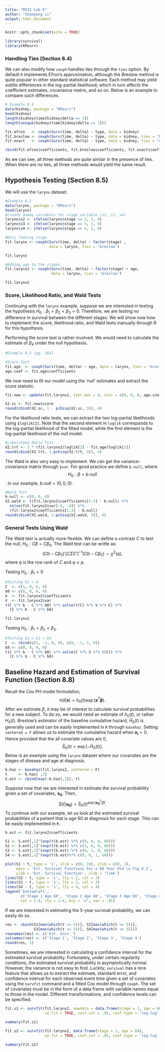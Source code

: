 ```yaml
---
title: "M215 Lab 6"
author: "Shanpeng Li"
output: html_document
---
```


```r
knitr::opts_chunk$set(echo = TRUE)
```

```r
library(survival)
library(KMsurv)
```

### Handling Ties (Section 8.4)
We can also modify how ```coxph``` handles ties through the ```ties``` option. By default ```R``` implements Efron's approximation, although the Breslow method is quite popular in other standard statistical software. Each method may yield subtle differences in the log-partial likelihood; which in turn affects the coefficient estimates, covariance matrix, and so on. Below is an example to compare such differences.

```r
# Example 8.4
data(kidney, package = "KMsurv")
head(kidney)
length(kidney$time[kidney$delta == 1])
length(unique(kidney$time[kidney$delta == 1]))

fit.efron   <- coxph(Surv(time, delta) ~ type, data = kidney)
fit.breslow <- coxph(Surv(time, delta) ~ type, data = kidney, ties = "breslow")
fit.exact   <- coxph(Surv(time, delta) ~ type, data = kidney, ties = "exact")

cbind(fit.efron$coefficients, fit.breslow$coefficients, fit.exact$coefficients)
```
As we can see, all three methods are quite similar in the presence of ties. When there are no ties, all three methods would yield the same result.

## Hypothesis Testing  (Section 8.5)
We will use the ```larynx``` dataset. 
```r
#Example 8.2
data(larynx, package = "KMsurv")
head(larynx)
#Create dummy variables for stage variable (s2, s3, s4)
larynx$s2 <- ifelse(larynx$stage == 2, 1, 0)
larynx$s3 <- ifelse(larynx$stage == 3, 1, 0)
larynx$s4 <- ifelse(larynx$stage == 4, 1, 0)

#Only looking stage
fit.larynx <- coxph(Surv(time, delta) ~ factor(stage) , 
                    data = larynx, ties = 'breslow')

fit.larynx

#Adding age to the stages.
fit.larynx2 <- coxph(Surv(time, delta) ~ factor(stage) + age, 
                     data = larynx, ties = 'breslow')

fit.larynx2
```

### Score, Likelihood Ratio, and Wald Tests
Continuing with the ```larynx``` example, suppose we are interested in testing the hypothesis $H_0: \beta_1 = \beta_2 = \beta_3 = 0$. Therefore, we are testing no difference in survival between the different stages. We will show now how to implement the score, likelihood ratio, and Wald tests manually through R for this hypothesis. 

Performing the score test is rather involved. We would need to calculate the estimate of $\beta_4$ under the null hypothesis. 
```r
#Example 8.2 (pg. 264)

#Score Test
fit.age  <- coxph(Surv(time, delta) ~ age, data = larynx, ties = 'breslow')
age.coef <- fit.age$coefficients
```
We now need to fit our model using the 'null' estimates and extract the score statistic. 
```r
fit.new <- update(fit.larynx2, iter.max = 0, init = c(0, 0, 0, age.coef)) #Updates model with NEW initial values.

X2.sc <- fit.new$score 
round(cbind(X2.sc, 1 - pchisq(X2.sc, 3)), 4)
```
For the likelihood ratio tests, we can extract the two log-partial likelihoods using ```$loglik[2]```. Note that the second element in ```loglik``` corresponds to the log-partial likelihood of the fitted model, while the first element is the log-partial likelihood of the null model. 
```r
#Likelihood Ratio Test
X2.lrt <- 2 * (fit.larynx2$loglik[2] - fit.age$loglik[2])
round(cbind(X2.lrt, 1-pchisq(X2.lrt, 3)), 4)
```
The Wald is also very easy to implement. We can get the variance-covariance matrix through ```$var```. For good practice we define ```b.null```, where $$H_0: \beta = b.null$$. In our example, $b.null = (0, 0, 0)$.
```r
#Wald Test
b.null <- c(0, 0, 0)
X2.wald <- t(fit.larynx2$coefficients[1:3] - b.null) %*% 
  solve(fit.larynx2$var[-4, -4]) %*% 
  (fit.larynx2$coefficients[1:3] - b.null)
round(cbind(X2.wald, 1-pchisq(X2.wald, 3)), 4)
```

### General Tests Using Wald
The Wald test is actually more flexible. We can define a contrast $C$ to test the null, $H_0: C\beta = C\beta_0$. The Wald test can be writte as:
$$(Cb - C\beta_0)'[C\Sigma C']^{-1}(Cb-C\beta_0) \sim \chi^2(q),$$
where $q$ is the row rank of $C$ and $q \leq p$.

Testing $H_0: \beta_1 = 0$
```r
#Testing b1 = 0
C  <- c(1, 0, 0, 0)
b0 <- c(0, 0, 0, 0)
b  <- fit.larynx2$coefficients
V  <- fit.larynx2$var
t(C %*% b - C %*% b0) %*% solve(t(C) %*% V %*% C) %*% 
  (C %*% b - C %*% b0)

fit.larynx2
```
Testing $H_0: \beta_1 = \beta_2 = \beta_3$.
```r
#Testing b1 = b2 = b3
C  <- rbind(c(1, -1, 0, 0), c(0, -1, 1, 0))
b0 <- c(0, 0, 0, 0)
t(C %*% b - C %*% b0) %*% solve(C %*% V %*% t(C)) %*% 
  (C %*% b - C %*% b0)

```

## Baseline Hazard and Estimation of Survival Function (Section 8.8)
Recall the Cox PH model formulation,
$$h(t|\mathbf{x}) = h_{0}(t) \exp(\mathbf{x}^T\boldsymbol{\beta}).$$
After we estimate $\beta$, it may be of interest to calculate survival probabilities for a new subject. To do so, we would need an estimate of $h_0(t)$, or rather $H_0(t)$. Breslow's estimator of the baseline cumulative hazard, $\hat{H}_0(t)$ is generally used and can be easily implemented in ```R``` through ```basehaz```. Setting ```centered = F``` allows us to estimate the cumulative hazard when $\mathbf{x_i} = 0$. Hence provided that the all covariate values are 0,
$$\hat{S}_0(t) = \exp[-\hat{H}_0(t)].$$ Below is an example using the ```larynx``` dataset where our covariates are the stages of disease and age at diagnosis.

```r
b.haz <- basehaz(fit.larynx2, centered = F)
t     <- b.haz[ ,2]
S.est <- cbind(exp(-b.haz[,1]), t)
```
Suppose now that we are interested in estimate the survival probability given a set of covariates, $\mathbf{x_0}$. Then,
$$\hat{S}(t|\mathbf{x_0}) = \hat{S}_0(t)^{\exp(\mathbf{x_0}^T\hat{\beta})}.$$
To continue with our example, let us look at the estimated survival probabilities of a patient that is age 60 at diagnosis for each stage. This can be easily implemented in ```R```.
```r
b.est <- fit.larynx2$coefficients

S1 <- S.est[,1]^(exp(t(b.est) %*% c(0, 0, 0, 60)))
S2 <- S.est[,1]^(exp(t(b.est) %*% c(1, 0, 0, 60)))
S3 <- S.est[,1]^(exp(t(b.est) %*% c(0, 1, 0, 60)))
S4 <- S.est[,1]^(exp(t(b.est)%*% c(0, 0, 1, 60)))

plot(S1 ~ t, type = 's', xlim = c(0, 10), ylim = c(0, 1),
     main = 'Est. Survival Functions For a 60 Year Old \n Fig 8.3',
     ylab = 'Est. Survival Function', xlab = 'Time')
lines(S2 ~ t, type = 's', lty = 2, col = 2)
lines(S3 ~ t, type = 's', lty = 3, col = 3)
lines(S4 ~ t, type = 's', lty = 4, col = 4)
legend('bottomleft', 
       c('Stage 1 Age 60', 'Stage 2 Age 60', 'Stage 3 Age 60', 'Stage 4 Age 60'), 
       col = 1:4, lty = 1:4, bty = 'n', cex = .85)
```
If we are interested in estimating the 5-year survival probability, we can easily do so. 
```r
res <- cbind(S1[max(which(t <= 5))], S2[max(which(t <= 5))], 
             S3[max(which(t <= 5))], S4[max(which(t <= 5))])
rownames(res) <- c('Est. Surv.')
colnames(res) <- c('Stage 1', 'Stage 2', 'Stage 3', 'Stage 4')
round(res, 3)
```

Sometimes, we are interested in calculating a confidence interval for the estimated survival probability. Fortunately, under certain regularity conditions, the estimated survival probability is asymptotically normal. However, the variance is not easy to find. Luckily, ```survival``` has a nice feature that allows us to extract the estimate, standard error, and confidence interval for each observed event time given a set of covariates using the ```survfit``` command and a fitted Cox model through ```coxph```. The set of covariates must be in the form of a data frame with variable names equal to those in the model. Different transformations, and confidence levels can be specified. 
```r
fit.s1 <- survfit(fit.larynx2, newdata = data.frame(stage = 1, age = 60), 
                  se.fit = TRUE, conf.int = .95, conf.type = 'log-log')

summary(fit.s1)

fit.s2 <- survfit(fit.larynx2, data.frame(stage = 2, age = 60), 
                  se.fit = TRUE, conf.int = .95, conf.type = 'log-log')

summary(fit.s2)
```
